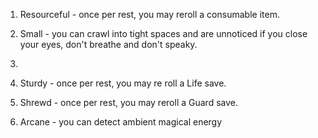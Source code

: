 1. Resourceful - once per rest, you may reroll a consumable item.

2. Small - you can crawl into tight spaces and are unnoticed if you close your eyes, don't breathe and don't speaky.

3. 

4. Sturdy - once per rest, you may re roll a Life save.

5. Shrewd - once per rest, you may reroll a Guard save.

6. Arcane - you can detect ambient magical energy
